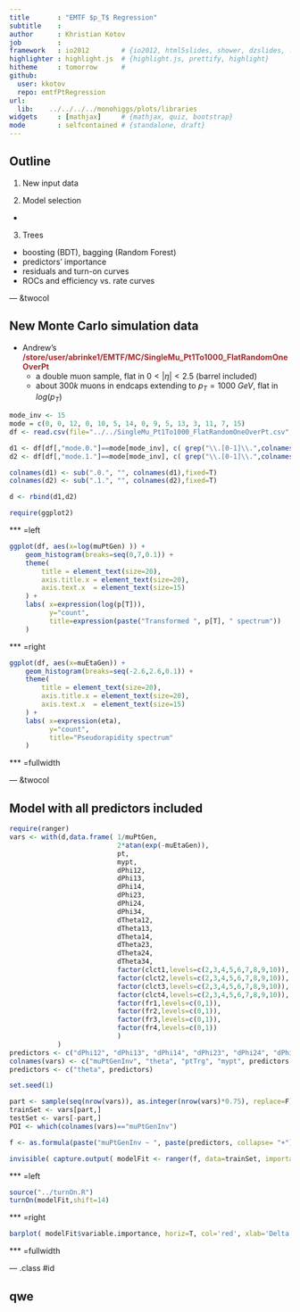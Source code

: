 ```yaml
---
title       : "EMTF $p_T$ Regression"
subtitle    :
author      : Khristian Kotov
job         :
framework   : io2012        # {io2012, html5slides, shower, dzslides, ...}
highlighter : highlight.js  # {highlight.js, prettify, highlight}
hitheme     : tomorrow      #
github:
  user: kkotov
  repo: emtfPtRegression
url:
  lib:    ../../../../monohiggs/plots/libraries
widgets     : [mathjax]     # {mathjax, quiz, bootstrap}
mode        : selfcontained # {standalone, draft}
---
```


## Outline

1. New input data

2. Model selection
  - 

3. Trees
  - boosting (BDT), bagging (Random Forest)
  - predictors' importance
  - residuals and turn-on curves
  - ROCs and efficiency vs. rate curves

--- &twocol

## New Monte Carlo simulation data 

* Andrew's <span style="font-weight:bold;color:brown">/store/user/abrinke1/EMTF/MC/SingleMu_Pt1To1000_FlatRandomOneOverPt</span>
  - a double muon sample, flat in $0 < |\eta| < 2.5$ (barrel included)
  - about 300$k$ muons in endcaps extending to $p_T = 1000~GeV$, flat in $log(p_T)$

```r
mode_inv <- 15
mode = c(0, 0, 12, 0, 10, 5, 14, 0, 9, 5, 13, 3, 11, 7, 15)
df <- read.csv(file="../../SingleMu_Pt1To1000_FlatRandomOneOverPt.csv",header=T,sep=',')

d1 <- df[df[,"mode.0."]==mode[mode_inv], c( grep("\\.[0-1]\\.",colnames(df),invert=T) , grep(".0.",colnames(df),fixed=T) ) ]
d2 <- df[df[,"mode.1."]==mode[mode_inv], c( grep("\\.[0-1]\\.",colnames(df),invert=T) , grep(".1.",colnames(df),fixed=T) ) ]

colnames(d1) <- sub(".0.", "", colnames(d1),fixed=T)
colnames(d2) <- sub(".1.", "", colnames(d2),fixed=T)

d <- rbind(d1,d2)

require(ggplot2)
```

*** =left

```r
ggplot(df, aes(x=log(muPtGen) )) +
    geom_histogram(breaks=seq(0,7,0.1)) +
    theme(
        title = element_text(size=20),
        axis.title.x = element_text(size=20),
        axis.text.x  = element_text(size=15)
    ) +
    labs( x=expression(log(p[T])),
          y="count",
          title=expression(paste("Transformed ", p[T], " spectrum"))
    )
```

*** =right

```r
ggplot(df, aes(x=muEtaGen)) +
    geom_histogram(breaks=seq(-2.6,2.6,0.1)) +
    theme(
        title = element_text(size=20),
        axis.title.x = element_text(size=20),
        axis.text.x  = element_text(size=15)
    ) +
    labs( x=expression(eta),
          y="count",
          title="Pseudorapidity spectrum"
    )
```

*** =fullwidth

--- &twocol

## Model with all predictors included


```r

require(ranger)
vars <- with(d,data.frame( 1/muPtGen,
                           2*atan(exp(-muEtaGen)),
                           pt,
                           mypt,
                           dPhi12,
                           dPhi13,
                           dPhi14,
                           dPhi23,
                           dPhi24,
                           dPhi34,
                           dTheta12,
                           dTheta13,
                           dTheta14,
                           dTheta23,
                           dTheta24,
                           dTheta34,
                           factor(clct1,levels=c(2,3,4,5,6,7,8,9,10)),
                           factor(clct2,levels=c(2,3,4,5,6,7,8,9,10)),
                           factor(clct3,levels=c(2,3,4,5,6,7,8,9,10)),
                           factor(clct4,levels=c(2,3,4,5,6,7,8,9,10)),
                           factor(fr1,levels=c(0,1)),
                           factor(fr2,levels=c(0,1)),
                           factor(fr3,levels=c(0,1)),
                           factor(fr4,levels=c(0,1))
                           )
            )
predictors <- c("dPhi12", "dPhi13", "dPhi14", "dPhi23", "dPhi24", "dPhi34", "dTheta12", "dTheta13", "dTheta14", "dTheta23", "dTheta24", "dTheta34", "clct1", "clct2", "clct3", "clct4", "fr1", "fr2", "fr3", "fr4")
colnames(vars) <- c("muPtGenInv", "theta", "ptTrg", "mypt", predictors )
predictors <- c("theta", predictors)

set.seed(1)

part <- sample(seq(nrow(vars)), as.integer(nrow(vars)*0.75), replace=F)
trainSet <- vars[part,]
testSet <- vars[-part,]
POI <- which(colnames(vars)=="muPtGenInv")

f <- as.formula(paste("muPtGenInv ~ ", paste(predictors, collapse= "+")))

invisible( capture.output( modelFit <- ranger(f, data=trainSet, importance="impurity") ) )
```

*** =left

```r
source("../turnOn.R")
turnOn(modelFit,shift=14)
```

*** =right

```r
barplot( modelFit$variable.importance, horiz=T, col='red', xlab='Delta MSE', las=2 )
```

*** =fullwidth

--- .class #id

## qwe
